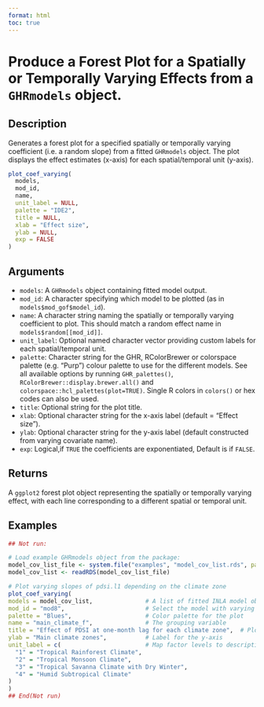 ```yaml
---
format: html
toc: true
---
```


# Produce a Forest Plot for a Spatially or Temporally Varying Effects from a `GHRmodels` object.

## Description

Generates a forest plot for a specified spatially or temporally varying coefficient (i.e. a random slope) from a fitted `GHRmodels` object. The plot displays the effect estimates (x-axis) for each spatial/temporal unit (y-axis).

```r
plot_coef_varying(
  models,
  mod_id,
  name,
  unit_label = NULL,
  palette = "IDE2",
  title = NULL,
  xlab = "Effect size",
  ylab = NULL,
  exp = FALSE
)
```

## Arguments

- `models`: A `GHRmodels` object containing fitted model output.
- `mod_id`: A character specifying which model to be plotted (as in `models$mod_gof$model_id`).
- `name`: A character string naming the spatially or temporally varying coefficient to plot. This should match a random effect name in `models$random[[mod_id]]`.
- `unit_label`: Optional named character vector providing custom labels for each spatial/temporal unit.
- `palette`: Character string for the GHR, RColorBrewer or colorspace palette (e.g. "Purp") colour palette to use for the different models. See all available options by running `GHR_palettes()`, `RColorBrewer::display.brewer.all()` and `colorspace::hcl_palettes(plot=TRUE)`. Single R colors in `colors()` or hex codes can also be used.
- `title`: Optional string for the plot title.
- `xlab`: Optional character string for the x-axis label (default = "Effect size").
- `ylab`: Optional character string for the y-axis label (default constructed from varying covariate name).
- `exp`: Logical,if `TRUE` the coefficients are exponentiated, Default is if `FALSE`.

## Returns

A `ggplot2` forest plot object representing the spatially or temporally varying effect, with each line corresponding to a different spatial or temporal unit.

## Examples

```r
## Not run:

# Load example GHRmodels object from the package: 
model_cov_list_file <- system.file("examples", "model_cov_list.rds", package = "GHRmodel")
model_cov_list <- readRDS(model_cov_list_file)

# Plot varying slopes of pdsi.l1 depending on the climate zone
plot_coef_varying(
models = model_cov_list,               # A list of fitted INLA model objects
mod_id = "mod8",                       # Select the model with varying slopes
palette = "Blues",                     # Color palette for the plot 
name = "main_climate_f",               # The grouping variable 
title = "Effect of PDSI at one-month lag for each climate zone",  # Plot title
ylab = "Main climate zones",           # Label for the y-axis 
unit_label = c(                        # Map factor levels to descriptive names 
  "1" = "Tropical Rainforest Climate", 
  "2" = "Tropical Monsoon Climate", 
  "3" = "Tropical Savanna Climate with Dry Winter",
  "4" = "Humid Subtropical Climate"
)
)
## End(Not run)
```
